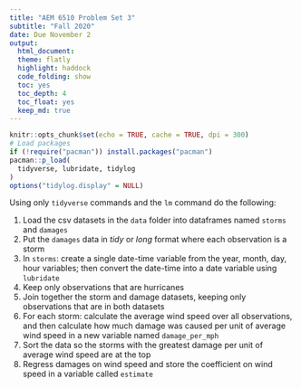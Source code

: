 ```yaml
---
title: "AEM 6510 Problem Set 3"
subtitle: "Fall 2020"
date: Due November 2
output: 
  html_document:
  theme: flatly
  highlight: haddock
  code_folding: show
  toc: yes
  toc_depth: 4
  toc_float: yes
  keep_md: true
---
```

  
<style type="text/css">
  .main-container {
    max-width: 800px;
    margin-left: auto;
    margin-right: auto;
  }
</style>
  
```r
knitr::opts_chunk$set(echo = TRUE, cache = TRUE, dpi = 300)
# Load packages
if (!require("pacman")) install.packages("pacman")
pacman::p_load(
  tidyverse, lubridate, tidylog
)
options("tidylog.display" = NULL)
```

Using only `tidyverse` commands and the `lm` command do the following:

1. Load the csv datasets in the `data` folder into dataframes named `storms` and `damages`
2. Put the `damages` data in *tidy* or *long* format where each observation is a storm
3. In `storms`: create a single date-time variable from the year, month, day, hour variables; then convert the date-time into a date variable using `lubridate`
4. Keep only observations that are hurricanes
5. Join together the storm and damage datasets, keeping only observations that are in both datasets
6. For each storm: calculate the average wind speed over all observations, and then calculate how much damage was caused per unit of average wind speed in a new variable named `damage_per_mph`
7. Sort the data so the storms with the greatest damage per unit of average wind speed are at the top
8. Regress damages on wind speed and store the coefficient on wind speed in a variable called `estimate`